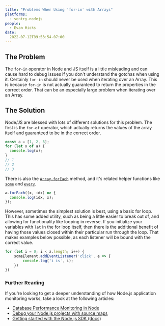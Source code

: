 ```yaml
---
title: "Problems When Using 'for-in' with Arrays"
platforms:
  - sentry.nodejs
people:
  - Evan Hicks
date:
  2022-07-12T09:53:54-07:00
---
```


## The Problem

The `for-in` operator in Node and JS itself is a little misleading and can cause hard to debug issues if you don't understand the gotchas when using it. Certainly `for-in` should never be used when iterating over an Array. This is because `for-in` is not actually guaranteed to return the properties in the correct order. That can be an especially large problem when iterating over an Array.

## The Solution

Node/JS are blessed with lots of different solutions for this problem. The first is the `for-of` operator, which actually returns the values of the array itself and guaranteed to be in the correct order.

```javascript
const a = [1, 2, 3];
for (let x of a) {
  console.log(x);
}
// 1
// 2
// 3
```

There is also the [`Array.forEach`](https://developer.mozilla.org/en-US/docs/Web/JavaScript/Reference/Global_Objects/Array/forEach) method, and it's related helper functions like [`some`](https://developer.mozilla.org/en-US/docs/Web/JavaScript/Reference/Global_Objects/Array/some) and [`every`](https://developer.mozilla.org/en-US/docs/Web/JavaScript/Reference/Global_Objects/Array/every).

```javascript
a.forEach((x, idx) => {
  console.log(idx, x);
});
```

However, sometimes the simplest solution is best, using a basic for loop. This has some added utility, such as being a little easier to break out of, and allowing for functionality like looping in reverse. If you initialize your variables with `let` in the for loop itself, then there is the additional benefit of having those values closed within their particular run through the loop. That makes examples below possible, as each listener will be bound with the correct value.

```javascript
for (let i = 0; i < a.length; i++) {
    someElement.addEventListener('click', e => {
        console.log('i is', i);
    })
})
```

### Further Reading

If you're looking to get a deeper understanding of how Node.js application monitoring works, take a look at the following articles:

- [Database Performance Monitoring in Node](https://blog.sentry.io/2020/12/07/support-for-database-performance-monitoring-in-node)
- [Debug your Node.js projects with source maps](https://blog.sentry.io/2019/02/20/debug-node-source-maps)
- [Getting started with the Node.js SDK (docs)](https://docs.sentry.io/platforms/node)
